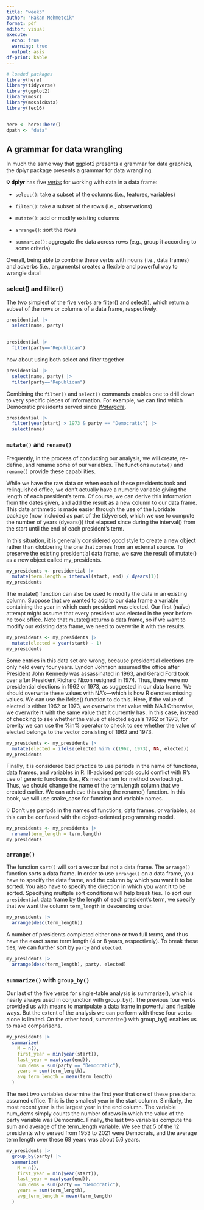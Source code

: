 ```yaml
---
title: "week3"
author: "Hakan Mehmetcik"
format: pdf
editor: visual
execute: 
  echo: true
  warning: true
  output: asis
df-print: kable
---
```


```r
# loaded packages
library(here)
library(tidyverse)
library(ggplot2)
library(mdsr)
library(mosaicData)
library(fec16)


here <- here::here()
dpath <- "data"
```

## A grammar for data wrangling

In much the same way that ggplot2 presents a grammar for data graphics, the dplyr package presents a grammar for data wrangling.

::: callout-note
**💡 dplyr** has five [*verbs*](https://en.wikipedia.org/w/index.php?search=verbs) for working with data in a data frame:

-   `select()`: take a subset of the columns (i.e., features, variables)

-   `filter()`: take a subset of the rows (i.e., observations)

-   `mutate()`: add or modify existing columns

-   `arrange()`: sort the rows

-   `summarize()`: aggregate the data across rows (e.g., group it according to some criteria)

Overall, being able to combine these verbs with nouns (i.e., data frames) and adverbs (i.e., arguments) creates a flexible and powerful way to wrangle data!
:::

### select() and filter() 

The two simplest of the five verbs are filter() and select(), which return a subset of the rows or columns of a data frame, respectively.

```r
presidential |> 
  select(name, party)
  
```

```r
presidential |> 
  filter(party=="Republican")
```

how about using both select and filter together

```r
presidential |> 
  select(name, party) |> 
  filter(party=="Republican") 

```

Combining the `filter()` and `select()` commands enables one to drill down to very specific pieces of information. For example, we can find which Democratic presidents served since [*Watergate*](https://en.wikipedia.org/w/index.php?search=Watergate).

```r
presidential |> 
  filter(year(start) > 1973 & party == "Democratic") |> 
  select(name)
```

### **`mutate()` and `rename()`** 

Frequently, in the process of conducting our analysis, we will create, re-define, and rename some of our variables. The functions `mutate()` and `rename()` provide these capabilities.

While we have the raw data on when each of these presidents took and relinquished office, we don’t actually have a numeric variable giving the length of each president’s term. Of course, we can derive this information from the dates given, and add the result as a new column to our data frame. This date arithmetic is made easier through the use of the lubridate package (now included as part of the tidyverse), which we use to compute the number of years (dyears()) that elapsed since during the interval() from the start until the end of each president’s term.

In this situation, it is generally considered good style to create a new object rather than clobbering the one that comes from an external source. To preserve the existing presidential data frame, we save the result of mutate() as a new object called my_presidents.

```r
my_presidents <- presidential |>
  mutate(term.length = interval(start, end) / dyears(1))
my_presidents
```

The mutate() function can also be used to modify the data in an existing column. Suppose that we wanted to add to our data frame a variable containing the year in which each president was elected. Our first (naïve) attempt might assume that every president was elected in the year before he took office. Note that mutate() returns a data frame, so if we want to modify our existing data frame, we need to overwrite it with the results.

```r
my_presidents <- my_presidents |>
  mutate(elected = year(start) - 1)
my_presidents
```

Some entries in this data set are wrong, because presidential elections are only held every four years. Lyndon Johnson assumed the office after President John Kennedy was assassinated in 1963, and Gerald Ford took over after President Richard Nixon resigned in 1974. Thus, there were no presidential elections in 1962 or 1973, as suggested in our data frame. We should overwrite these values with NA’s—which is how R denotes missing values. We can use the ifelse() function to do this. Here, if the value of elected is either 1962 or 1973, we overwrite that value with NA.1 Otherwise, we overwrite it with the same value that it currently has. In this case, instead of checking to see whether the value of elected equals 1962 or 1973, for brevity we can use the %in% operator to check to see whether the value of elected belongs to the vector consisting of 1962 and 1973.

```r
my_presidents <- my_presidents |>
  mutate(elected = ifelse(elected %in% c(1962, 1973), NA, elected))
my_presidents
```

Finally, it is considered bad practice to use periods in the name of functions, data frames, and variables in R. Ill-advised periods could conflict with R’s use of generic functions (i.e., R’s mechanism for method overloading). Thus, we should change the name of the term.length column that we created earlier. We can achieve this using the rename() function. In this book, we will use snake_case for function and variable names.

::: callout-note
💡 Don’t use periods in the names of functions, data frames, or variables, as this can be confused with the object-oriented programming model.
:::

```r
my_presidents <- my_presidents |>
  rename(term_length = term.length)
my_presidents
```

### **`arrange()`**

The function `sort()` will sort a vector but not a data frame. The `arrange()` function sorts a data frame. In order to use `arrange()` on a data frame, you have to specify the data frame, and the column by which you want it to be sorted. You also have to specify the direction in which you want it to be sorted. Specifying multiple sort conditions will help break ties. To sort our `presidential` data frame by the length of each president’s term, we specify that we want the column `term_length` in descending order.

```r
my_presidents |>
  arrange(desc(term_length))
```

A number of presidents completed either one or two full terms, and thus have the exact same term length (4 or 8 years, respectively). To break these ties, we can further sort by `party` and `elected`.

```r
my_presidents |>
  arrange(desc(term_length), party, elected)
```

### **`summarize()` with `group_by()`**

Our last of the five verbs for single-table analysis is summarize(), which is nearly always used in conjunction with group_by(). The previous four verbs provided us with means to manipulate a data frame in powerful and flexible ways. But the extent of the analysis we can perform with these four verbs alone is limited. On the other hand, summarize() with group_by() enables us to make comparisons.

```r
my_presidents |>
  summarize(
    N = n(), 
    first_year = min(year(start)), 
    last_year = max(year(end)), 
    num_dems = sum(party == "Democratic"), 
    years = sum(term_length), 
    avg_term_length = mean(term_length)
  )
```

The next two variables determine the first year that one of these presidents assumed office. This is the smallest year in the start column. Similarly, the most recent year is the largest year in the end column. The variable num_dems simply counts the number of rows in which the value of the party variable was Democratic. Finally, the last two variables compute the sum and average of the term_length variable. We see that 5 of the 12 presidents who served from 1953 to 2021 were Democrats, and the average term length over these 68 years was about 5.6 years.

```r
my_presidents |>
  group_by(party) |>
  summarize(
    N = n(), 
    first_year = min(year(start)), 
    last_year = max(year(end)), 
    num_dems = sum(party == "Democratic"), 
    years = sum(term_length), 
    avg_term_length = mean(term_length)
  )
```
